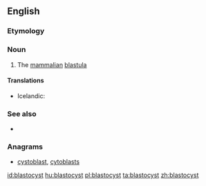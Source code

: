 ==English==

===Etymology===
{{prefix|blasto|cyst}}

===Noun===
{{en-noun}}

# {{biology}} The [[mammalian]] [[blastula]]

====Translations====
{{trans-top|mammalian blastula}}
* Icelandic: {{t|is|kímblaðra|f}}
{{trans-mid}}
{{trans-bottom}}

===See also===
* {{pedia}}

===Anagrams===
* [[cystoblast#English|cystoblast]], [[cytoblasts#English|cytoblasts]]

[[id:blastocyst]]
[[hu:blastocyst]]
[[pl:blastocyst]]
[[ta:blastocyst]]
[[zh:blastocyst]]